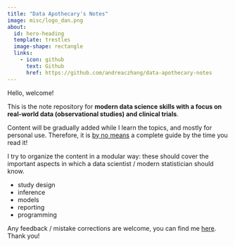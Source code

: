 ```yaml
---
title: "Data Apothecary's Notes"
image: misc/logo_dan.png
about:
  id: hero-heading
  template: trestles
  image-shape: rectangle
  links:
    - icon: github
      text: Github
      href: https://github.com/andreaczhang/data-apothecary-notes
---
```


::: {#hero-heading}

Hello, welcome!

This is the note repository for **modern data science skills with a focus on real-world data (observational studies) and clinical trials**. 

Content will be gradually added while I learn the topics, and mostly for personal use. Therefore, it is <u>by no means</u> a complete guide by the time you read it!

I try to organize the content in a modular way: these should cover the important aspects in which a data scientist / modern statistician should know.

* study design
* inference
* models
* reporting
* programming

Any feedback / mistake corrections are welcome, you can find me [here](https://andreaczhang.github.io). Thank you!

:::
